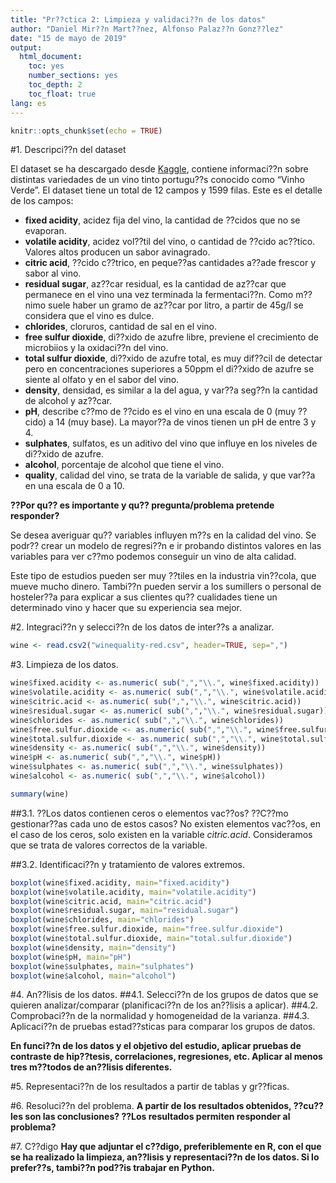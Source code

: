 ```yaml
---
title: "Pr??ctica 2: Limpieza y validaci??n de los datos"
author: "Daniel Mir??n Mart??nez, Alfonso Palaz??n Gonz??lez"
date: "15 de mayo de 2019"
output: 
  html_document:
    toc: yes
    number_sections: yes
    toc_depth: 2
    toc_float: true 
lang: es
---
```


```r
knitr::opts_chunk$set(echo = TRUE)
```

#1. Descripci??n del dataset

El dataset se ha descargado desde [Kaggle](https://www.kaggle.com/uciml/red-wine-quality-cortez-et-al-2009), contiene informaci??n sobre distintas variedades de un vino tinto portugu??s conocido como "Vinho Verde". El dataset tiene un total de 12 campos y 1599 filas. Este es el detalle de los campos:

* **fixed acidity**, acidez fija del vino, la cantidad de ??cidos que no se evaporan.
* **volatile acidity**, acidez vol??til del vino, o cantidad de ??cido ac??tico. Valores altos producen un sabor avinagrado.
* **citric acid**, ??cido c??trico, en peque??as cantidades a??ade frescor y sabor al vino.
* **residual sugar**, az??car residual, es la cantidad de az??car que permanece en el vino una vez terminada la fermentaci??n. Como m??nimo suele haber un gramo de az??car por litro, a partir de 45g/l se considera que el vino es dulce.
* **chlorides**, cloruros, cantidad de sal en el vino.
* **free sulfur dioxide**, di??xido de azufre libre, previene el crecimiento de microbiios y la oxidaci??n del vino.
* **total sulfur dioxide**, di??xido de azufre total, es muy dif??cil de detectar pero en concentraciones superiores a 50ppm el di??xido de azufre se siente al olfato y en el sabor del vino.
* **density**, densidad, es similar a la del agua, y var??a seg??n la cantidad de alcohol y az??car.
* **pH**, describe c??mo de ??cido es el vino en una escala de 0 (muy ??cido) a 14 (muy base). La mayor??a de vinos tienen un pH de entre 3 y 4.
* **sulphates**, sulfatos, es un aditivo del vino que influye en los niveles de di??xido de azufre.
* **alcohol**, porcentaje de alcohol que tiene el vino.
* **quality**, calidad del vino, se trata de la variable de salida, y que var??a en una escala de 0 a 10.

**??Por qu?? es importante y qu?? pregunta/problema pretende responder?**

Se desea averiguar qu?? variables influyen m??s en la calidad del vino. Se podr?? crear un modelo de regresi??n e ir probando distintos valores en las variables para ver c??mo podemos conseguir un vino de alta calidad.

Este tipo de estudios pueden ser muy ??tiles en la industria vin??cola, que mueve mucho dinero. Tambi??n pueden servir a los sumillers o personal de hosteler??a para explicar a sus clientes qu?? cualidades tiene un determinado vino y hacer que su experiencia sea mejor.

#2. Integraci??n y selecci??n de los datos de inter??s a analizar. 

```r
wine <- read.csv2("winequality-red.csv", header=TRUE, sep=",")
```



#3. Limpieza de los datos.


```r
wine$fixed.acidity <- as.numeric( sub(",","\\.", wine$fixed.acidity))
wine$volatile.acidity <- as.numeric( sub(",","\\.", wine$volatile.acidity))
wine$citric.acid <- as.numeric( sub(",","\\.", wine$citric.acid))
wine$residual.sugar <- as.numeric( sub(",","\\.", wine$residual.sugar))
wine$chlorides <- as.numeric( sub(",","\\.", wine$chlorides))
wine$free.sulfur.dioxide <- as.numeric( sub(",","\\.", wine$free.sulfur.dioxide))
wine$total.sulfur.dioxide <- as.numeric( sub(",","\\.", wine$total.sulfur.dioxide))
wine$density <- as.numeric( sub(",","\\.", wine$density))
wine$pH <- as.numeric( sub(",","\\.", wine$pH))
wine$sulphates <- as.numeric( sub(",","\\.", wine$sulphates))
wine$alcohol <- as.numeric( sub(",","\\.", wine$alcohol))

summary(wine)
```

##3.1. ??Los datos contienen ceros o elementos vac??os? ??C??mo gestionar??as cada uno de estos casos?
No existen elementos vac??os, en el caso de los ceros, solo existen en la variable _citric.acid_. Consideramos que se trata de valores correctos de la variable. 

##3.2. Identificaci??n y tratamiento de valores extremos.

```r
boxplot(wine$fixed.acidity, main="fixed.acidity")
boxplot(wine$volatile.acidity, main="volatile.acidity")
boxplot(wine$citric.acid, main="citric.acid")
boxplot(wine$residual.sugar, main="residual.sugar")
boxplot(wine$chlorides, main="chlorides")
boxplot(wine$free.sulfur.dioxide, main="free.sulfur.dioxide")
boxplot(wine$total.sulfur.dioxide, main="total.sulfur.dioxide")
boxplot(wine$density, main="density")
boxplot(wine$pH, main="pH")
boxplot(wine$sulphates, main="sulphates")
boxplot(wine$alcohol, main="alcohol")
```


#4. An??lisis de los datos.
##4.1. Selecci??n de los grupos de datos que se quieren analizar/comparar (planificaci??n de los an??lisis a aplicar).
##4.2. Comprobaci??n de la normalidad y homogeneidad de la varianza.
##4.3. Aplicaci??n de pruebas estad??sticas para comparar los grupos de datos. 

**En funci??n de los datos y el objetivo del estudio, aplicar pruebas de contraste de hip??tesis, correlaciones, regresiones, etc. Aplicar al menos tres m??todos de an??lisis diferentes.**

#5. Representaci??n de los resultados a partir de tablas y gr??ficas.

#6. Resoluci??n del problema.
**A partir de los resultados obtenidos, ??cu??les son las conclusiones? ??Los resultados permiten responder al problema?**

#7. C??digo
**Hay que adjuntar el c??digo, preferiblemente en R, con el que se ha realizado la limpieza, an??lisis y representaci??n de los datos. Si lo prefer??s, tambi??n pod??is trabajar en Python.**
